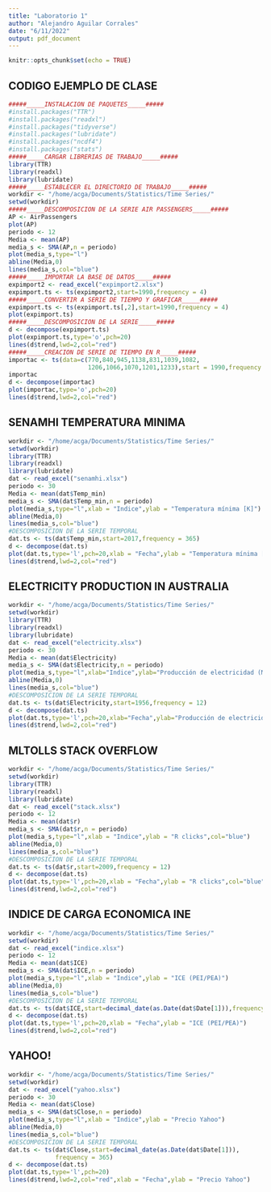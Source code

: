 ```yaml
---
title: "Laboratorio 1"
author: "Alejandro Aguilar Corrales"
date: "6/11/2022"
output: pdf_document
---
```


```r
knitr::opts_chunk$set(echo = TRUE)
```

## CODIGO EJEMPLO DE CLASE

```r
#####_____INSTALACION DE PAQUETES_____#####
#install.packages("TTR")
#install.packages("readxl")
#install.packages("tidyverse")
#install.packages("lubridate")
#install.packages("ncdf4")
#install.packages("stats")
#####_____CARGAR LIBRERIAS DE TRABAJO_____#####
library(TTR)
library(readxl)
library(lubridate)
#####_____ESTABLECER EL DIRECTORIO DE TRABAJO_____#####
workdir <- "/home/acga/Documents/Statistics/Time Series/"
setwd(workdir)
#####_____DESCOMPOSICION DE LA SERIE AIR PASSENGERS_____#####
AP <- AirPassengers
plot(AP)
periodo <- 12
Media <- mean(AP)
media_s <- SMA(AP,n = periodo)
plot(media_s,type="l")
abline(Media,0)
lines(media_s,col="blue")
#####_____IMPORTAR LA BASE DE DATOS_____#####
expimport2 <- read_excel("expimport2.xlsx")
expimport.ts <- ts(expimport2,start=1990,frequency = 4)
#####_____CONVERTIR A SERIE DE TIEMPO Y GRAFICAR_____#####
expimport.ts <- ts(expimport.ts[,2],start=1990,frequency = 4)
plot(expimport.ts)
#####_____DESCOMPOSICION DE LA SERIE_____#####
d <- decompose(expimport.ts)
plot(expimport.ts,type='o',pch=20)
lines(d$trend,lwd=2,col="red")
#####_____CREACION DE SERIE DE TIEMPO EN R_____#####
importac <- ts(data=c(770,840,945,1138,831,1039,1082,
                      1206,1066,1070,1201,1233),start = 1990,frequency = 4)
importac
d <- decompose(importac)
plot(importac,type='o',pch=20)
lines(d$trend,lwd=2,col="red")
```

## SENAMHI TEMPERATURA MINIMA
```r
workdir <- "/home/acga/Documents/Statistics/Time Series/"
setwd(workdir)
library(TTR)
library(readxl)
library(lubridate)
dat <- read_excel("senamhi.xlsx")
periodo <- 30
Media <- mean(dat$Temp_min)
media_s <- SMA(dat$Temp_min,n = periodo)
plot(media_s,type="l",xlab = "Indice",ylab = "Temperatura mínima [K]")
abline(Media,0)
lines(media_s,col="blue")
#DESCOMPOSICION DE LA SERIE TEMPORAL
dat.ts <- ts(dat$Temp_min,start=2017,frequency = 365)
d <- decompose(dat.ts)
plot(dat.ts,type='l',pch=20,xlab = "Fecha",ylab = "Temperatura mínima [K]")
lines(d$trend,lwd=2,col="red")
```

## ELECTRICITY PRODUCTION IN AUSTRALIA
```r
workdir <- "/home/acga/Documents/Statistics/Time Series/"
setwd(workdir)
library(TTR)
library(readxl)
library(lubridate)
dat <- read_excel("electricity.xlsx")
periodo <- 30
Media <- mean(dat$Electricity)
media_s <- SMA(dat$Electricity,n = periodo)
plot(media_s,type="l",xlab="Indice",ylab="Producción de electricidad (Millones de kWh)")
abline(Media,0)
lines(media_s,col="blue")
#DESCOMPOSICION DE LA SERIE TEMPORAL
dat.ts <- ts(dat$Electricity,start=1956,frequency = 12)
d <- decompose(dat.ts)
plot(dat.ts,type='l',pch=20,xlab="Fecha",ylab="Producción de electricidad (Millones de kWh)")
lines(d$trend,lwd=2,col="red")
```

## MLTOLLS STACK OVERFLOW
```r
workdir <- "/home/acga/Documents/Statistics/Time Series/"
setwd(workdir)
library(TTR)
library(readxl)
library(lubridate)
dat <- read_excel("stack.xlsx")
periodo <- 12
Media <- mean(dat$r)
media_s <- SMA(dat$r,n = periodo)
plot(media_s,type="l",xlab = "Indice",ylab = "R clicks",col="blue")
abline(Media,0)
lines(media_s,col="blue")
#DESCOMPOSICION DE LA SERIE TEMPORAL
dat.ts <- ts(dat$r,start=2009,frequency = 12)
d <- decompose(dat.ts)
plot(dat.ts,type='l',pch=20,xlab = "Fecha",ylab = "R clicks",col="blue")
lines(d$trend,lwd=2,col="red")
```

## INDICE DE CARGA ECONOMICA INE
```r
workdir <- "/home/acga/Documents/Statistics/Time Series/"
setwd(workdir)
dat <- read_excel("indice.xlsx")
periodo <- 12
Media <- mean(dat$ICE)
media_s <- SMA(dat$ICE,n = periodo)
plot(media_s,type="l",xlab = "Indice",ylab = "ICE (PEI/PEA)")
abline(Media,0)
lines(media_s,col="blue")
#DESCOMPOSICION DE LA SERIE TEMPORAL
dat.ts <- ts(dat$ICE,start=decimal_date(as.Date(dat$Date[1])),frequency = 12)
d <- decompose(dat.ts)
plot(dat.ts,type='l',pch=20,xlab = "Fecha",ylab = "ICE (PEI/PEA)")
lines(d$trend,lwd=2,col="red")
```

## YAHOO!
```r
workdir <- "/home/acga/Documents/Statistics/Time Series/"
setwd(workdir)
dat <- read_excel("yahoo.xlsx")
periodo <- 30
Media <- mean(dat$Close)
media_s <- SMA(dat$Close,n = periodo)
plot(media_s,type="l",xlab = "Indice",ylab = "Precio Yahoo")
abline(Media,0)
lines(media_s,col="blue")
#DESCOMPOSICION DE LA SERIE TEMPORAL
dat.ts <- ts(dat$Close,start=decimal_date(as.Date(dat$Date[1])),
             frequency = 365)
d <- decompose(dat.ts)
plot(dat.ts,type='l',pch=20)
lines(d$trend,lwd=2,col="red",xlab = "Fecha",ylab = "Precio Yahoo")
```